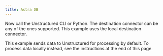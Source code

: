 ```yaml
---
title: Astra DB
---
```



<NewDocument />


<SharedContentAstraDB/>

Now call the Unstructured CLI or Python. The destination connector can be any of the ones supported. This example uses the local destination connector.

This example sends data to Unstructured for processing by default. To process data locally instead, see the instructions at the end of this page.


<CodeGroup>
  <AstraDBSh />
  <AstraDBPyV2 />
  <AstraDBPyV1 />
</CodeGroup>


<SharedPartitionByAPIOSS/>